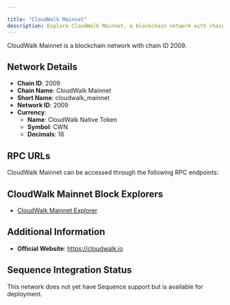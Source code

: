 ```yaml
---

title: "CloudWalk Mainnet"
description: Explore CloudWalk Mainnet, a blockchain network with chain ID 2009. Learn about its native currency, CloudWalk Native Token, and how to interact with the network.
---
```




CloudWalk Mainnet is a blockchain network with chain ID 2009.

## Network Details

- **Chain ID**: 2009
- **Chain Name**: CloudWalk Mainnet
- **Short Name**: cloudwalk_mainnet
- **Network ID**: 2009
- **Currency**: 
  - **Name**: CloudWalk Native Token
  - **Symbol**: CWN
  - **Decimals**: 18

## RPC URLs

CloudWalk Mainnet can be accessed through the following RPC endpoints:



## CloudWalk Mainnet Block Explorers

- [CloudWalk Mainnet Explorer](https://explorer.mainnet.cloudwalk.io)

## Additional Information

- **Official Website**: https://cloudwalk.io

## Sequence Integration Status

This network does not yet have Sequence support but is available for deployment.

